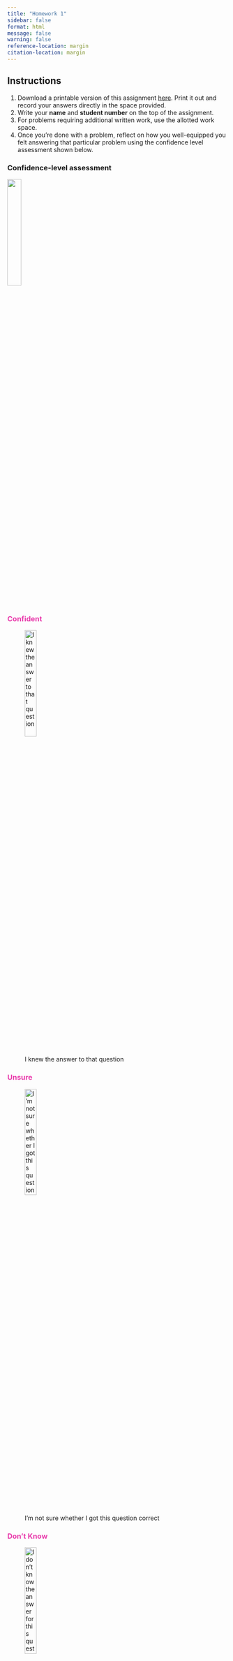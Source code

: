 ```yaml
---
title: "Homework 1"
sidebar: false
format: html
message: false
warning: false
reference-location: margin
citation-location: margin
---
```


## Instructions
(@) Download a printable version of this assignment [here](https://vsass.github.io/SOC221/homework/pdfs/homework1.pdf). Print it out and record your answers directly in the space provided. 
(@) Write your **name** and **student number** on the top of the assignment. 
(@) For problems requiring additional written work, use the allotted work space. 
(@) Once you're done with a problem, reflect on how you well-equipped you felt answering that particular problem using the confidence level assessment shown below.\

::: {.panel-tabset}

### Confidence-level assessment

![](../images/confidence_level_assessment.png){fig-align="center" width="25%"}

### [Confident]{style="color: #e93cac"}

![I knew the answer to that question](../images/confidence_level_assessment1.png){fig-align="center" width="25%"}

### [Unsure]{style="color: #e93cac"}

![I’m not sure whether I got this question correct](../images/confidence_level_assessment2.png){fig-align="center" width="25%"}

### [Don't Know]{style="color: #e93cac"}

![I don’t know the answer for this question](../images/confidence_level_assessment3.png){fig-align="center" width="25%"}

:::

(@) Scan (or take pictures of) your completed homework and upload it to the course {{< var canvas >}} site
<br> 

### Questions

*For this assignment, you will help to collect the data to be used for some of the analyses we do in class. You will also assess the nature of the sample we are drawing as we collect these data and think about the nature of some variables in the data.*

#### Question 1

Complete the class survey and ask [**at least three (3)**]{style="color:#e93cac"} other people to do the same. The class survey can be accessed [here](survey.qmd). You are free to invite anyone else – friends, family members, co-workers, etc. – to complete the survey but every respondent (including you!) should complete the survey only once. [You will receive credit for this problem if you complete the survey yourself and at least **three (3) others** enter your **student number** at the end of the survey]{style="color:#e93cac"}. Here is an email invitation that you can send out to get your people to complete the survey:

::: {.column-margin}
![](../images/confidence_level_assessment.png)
:::

::: {style="color:#666666"}

> Dear [**[ insert name of person here ]**]{style="color:#2ad2c9"},<br>
<br>
The members of my statistics class at the University of Washington have put together an online
survey to collect data that we will use to practice our new statistics skills this term. I am writing
to ask you to please complete the survey. The survey will take about 20 minutes to complete and
your responses will be kept completely confidential; we will not ask for your name or any other
identifying information, so no one in the class will know who you are, and no one outside of our
class will see the survey responses.<br>
<br>
If you are willing to participate, please click on this link:
<https://vsass.github.io/SOC221/homework/survey.html>. <br>
<br>
When you are asked about who referred you to the survey, please enter my student number:<br>
[**[ insert your student number here ]**]{style="color:#2ad2c9"}. <br>
<br>
Please complete the survey only once, even if you receive another invitation from another student.
Thanks very much for your help with this!<br>
<br>
Best wishes,<br>
[**[ insert your name here ]**]{style="color:#2ad2c9"}

:::

#### Question 2

::: {.column-margin}
![](../images/confidence_level_assessment.png)
:::

How many people did you invite to complete the survey?^[Note that this information will be useful for calculating our response rate to the survey.]
<br>
Answer: 

::: {style="background: rgba(255, 255, 255, 0); border: 1px solid black; width: 200px; height: 50px; position: static"}

:::

#### Question 3

::: {.column-margin}
![](../images/confidence_level_assessment.png)
:::

What is the unit of analysis for the data collected with our class survey?
<br>
Answer: 

::: {style="background: rgba(255, 255, 255, 0); border: 1px solid black; width: 300px; height: 50px; position: static"}

:::

#### Question 4

What is the level of measurement (nominal, ordinal, or interval) for each of the variables collected with the following items in [our survey](survey.qmd)? 

::: {.column-margin}
![](../images/confidence_level_assessment.png)
:::

|   | Item | Level of<br>measurement  |
|---|--------|--------|
| a. | Where did you live for most of the years when you were growing up (before age 18)?  |   |
| b. | What is your college major right now?   |   |
| c. | On average, how many hours per week did you study by yourself last quarter or semester? |   |
| d. | Which of the following categories best describes how much income your family makes in a year? |  |
| e. | If you had a serious problem in your life, how many friends do you have with whom you could talk to about it? |  |
| f. | In general, how would you rate your overall health? |  |
| g. | Did you participate in any sports teams or groups during your high school years? |  |

: Survey items {tbl-colwidths="[5,60,35]"}

{{< pagebreak >}}

#### Question 5

Does our class survey use a simple random sample? Explain your answer and describe how the results of our survey might be affected by the sampling technique we have used. *Please limit your response to this question to 300 words or less.*

::: {.column-margin}
![](../images/confidence_level_assessment.png)
:::

Answer: 

::: {style="background: rgba(255, 255, 255, 0); border: 1px solid black; width: 700px; height: 300px; position: static"}

:::